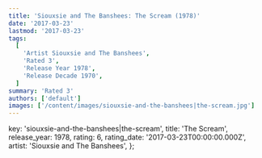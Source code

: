 ```yaml
---
title: 'Siouxsie and The Banshees: The Scream (1978)'
date: '2017-03-23'
lastmod: '2017-03-23'
tags:
  [
    'Artist Siouxsie and The Banshees',
    'Rated 3',
    'Release Year 1978',
    'Release Decade 1970',
  ]
summary: 'Rated 3'
authors: ['default']
images: ['/content/images/siouxsie-and-the-banshees|the-scream.jpg']
---
```


  key: 'siouxsie-and-the-banshees|the-scream',
  title: 'The Scream',
  release_year: 1978,
  rating: 6,
  rating_date: '2017-03-23T00:00:00.000Z',
  artist: 'Siouxsie and The Banshees',
};

<MusicRating data={data} />

